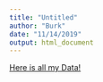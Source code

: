 ```yaml
---
title: "Untitled"
author: "Burk"
date: "11/14/2019"
output: html_document
---
```



<a href="https://burkj2003.github.io/unit12/">Here is all my Data!</a>